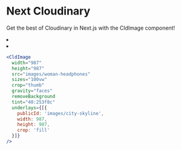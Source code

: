 


# Next Cloudinary

Get the best of Cloudinary in Next.js with the CldImage component!

<Bleed>
  <ImageGrid>
    <li>
      <CldImage
        width="987"
        height="1481"
        src="images/woman-headphones"
        sizes="100vw"
      />
    </li>
    <li>
      <CldImage
        width="987"
        height="987"
        src="images/woman-headphones"
        sizes="100vw"
        crop="thumb"
        gravity="faces"
        removeBackground
        tint="40:253f8c"
        underlays={[{
          publicId: 'images/city-skyline',
          width: 987,
          height: 987,
          crop: 'fill'
        }]}
      />
    </li>
  </ImageGrid>
</Bleed>

```jsx
<CldImage
  width="987"
  height="987"
  src="images/woman-headphones"
  sizes="100vw"
  crop="thumb"
  gravity="faces"
  removeBackground
  tint="40:253f8c"
  underlays={[{
    publicId: 'images/city-skyline',
    width: 987,
    height: 987,
    crop: 'fill'
  }]}
/>
```